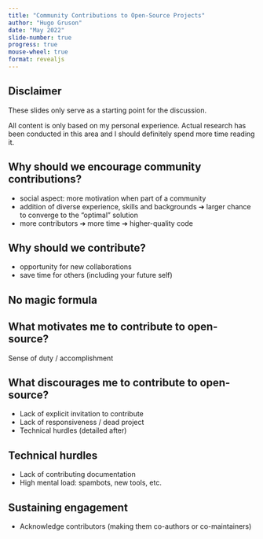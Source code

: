 ```yaml
---
title: "Community Contributions to Open-Source Projects"
author: "Hugo Gruson"
date: "May 2022"
slide-number: true
progress: true
mouse-wheel: true
format: revealjs
---
```


## Disclaimer

These slides only serve as a starting point for the discussion.

All content is only based on my personal experience. Actual research has been
conducted in this area and I should definitely spend more time reading it.

## Why should we encourage community contributions?

-   social aspect: more motivation when part of a community
-   addition of diverse experience, skills and backgrounds ➔ larger chance to
    converge to the "optimal" solution
-   more contributors ➔ more time ➔ higher-quality code

## Why should we contribute?

-   opportunity for new collaborations
-   save time for others (including your future self)

## No magic formula

## What motivates me to contribute to open-source?

Sense of duty / accomplishment

## What discourages me to contribute to open-source?

-   Lack of explicit invitation to contribute
-   Lack of responsiveness / dead project
-   Technical hurdles (detailed after)

## Technical hurdles

-   Lack of contributing documentation
-   High mental load: spambots, new tools, etc.

## Sustaining engagement

-   Acknowledge contributors (making them co-authors or co-maintainers)
